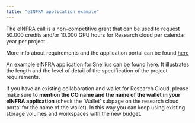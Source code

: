 ```yaml
---
title: "eINFRA application example"
---
```


The eINFRA call is a non-competitive grant that can be used to request 50.000 credits and/or 10.000 GPU hours for Research cloud per calendar year per project .

More info about requirements and the application portal can be found [here](https://www.surf.nl/en/access-to-compute-services)

An example eINFRA application for Snellius can be found [here](https://servicedesk.surf.nl/wiki/pages/viewpage.action?pageId=30660193). It illustrates the length and the level of detail of the specification of the project requirements.

If you have an existing collaboration and wallet for Research Cloud, please make sure to **mention the CO name and the name of the wallet in your eINFRA application** (check the 'Wallet' subpage on the research cloud portal for the name of the wallet). In this way you can keep using existing storage volumes and workspaces with the new budget.

